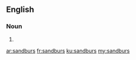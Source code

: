 ==English==

===Noun===
{{head|en}}

# {{plural of|sandbur}}

[[ar:sandburs]]
[[fr:sandburs]]
[[ku:sandburs]]
[[my:sandburs]]